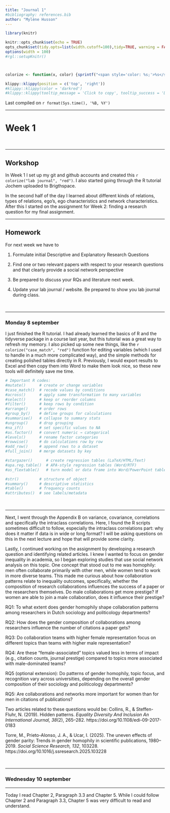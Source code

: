 ```yaml
---
title: "Journal 1"
#bibliography: references.bib
author: "Mylène Husson"
---
```


```r
library(knitr)

knitr::opts_chunk$set(echo = TRUE)
opts_chunk$set(tidy.opts=list(width.cutoff=100),tidy=TRUE, warning = FALSE, message = FALSE,comment = "#>", cache=TRUE, class.source=c("test"), class.output=c("test2"))
options(width = 100)
#rgl::setupKnitr()



colorize <- function(x, color) {sprintf("<span style='color: %s;'>%s</span>", color, x) }

```

```r
klippy::klippy(position = c('top', 'right'))
#klippy::klippy(color = 'darkred')
#klippy::klippy(tooltip_message = 'Click to copy', tooltip_success = 'Done')
```

Last compiled on `r format(Sys.time(), '%B, %Y')`
<br>

------------------------------------------------------------------------

# Week 1
<br>

------------------------------------------------------------------------

## Workshop
In Week 1 I set up my git and github accounts and created this `r colorize("lab journal", "red")`. I also started going through the R tutorial Jochem uploaded to Brigthspace. 

In the second half of the day I learned about different kinds of relations, types of relations, ego's, ego characteristics and network characteristics. After this I started on the assignment for Week 2: finding a research question for my final assignment.
<br>

------------------------------------------------------------------------

## Homework
For next week we have to

1.  Formulate initial Descriptive and Explanatory Research Questions

2.  Find one or two relevant papers with respect to your research questions and that clearly provide a social network perspective

3.  Be prepared to discuss your RQs and literature next week.

4.  Update your lab journal / website. Be prepared to show you lab journal during class.

<br>

------------------------------------------------------------------------

### Monday 8 september
I just finished the R tutorial. I had already learned the basics of R and the tidyverse package in a course last year, but this tutorial was a great way to refresh my memory. I also picked up some new things, like the `r colorize("case_match", "red")` function for editing variables (which I used to handle in a much more complicated way), and the simple methods for creating polished tables directly in R. Previously, I would export results to Excel and then copy them into Word to make them look nice, so these new tools will definitely save me time.

```r
# Important R codes:
#mutate()      # create or change variables
#case_match()  # recode values by conditions
#across()      # apply same transformation to many variables
#select()      # keep or reorder columns
#filter()      # keep rows by condition
#arrange()     # order rows
#group_by()    # define groups for calculations
#summarise()   # collapse to summary stats
#ungroup()     # drop grouping
#na_if()       # set specific values to NA
#as.factor()   # convert numeric → categorical
#levels()      # rename factor categories
#rowwise()     # do calculations row by row
#add_row()     # append rows to a dataset
#full_join()   # merge datasets by key

#stargazer()      # create regression tables (LaTeX/HTML/Text)
#apa.reg.table()  # APA-style regression tables (Word/RTF)
#as_flextable()   # turn model or data frame into Word/PowerPoint table

#str()         # structure of object
#summary()     # descriptive statistics
#table()       # frequency counts
#attributes()  # see labels/metadata
```
<br>

------------------------------------------------------------------------

Next, I went through the Appendix B on variance, covariance, correlations and specifically the intraclass correlations. Here, I found the R scripts sometimes difficult to follow, especially the intraclass correlations part: why does it matter if data is in wide or long format? I will be asking questions on this in the next lecture and hope that will provide some clarity.

Lastly, I continued working on the assignment by developing a research question and identifying related articles. I knew I wanted to focus on gender inequality in academia, so I began exploring studies that use social network analysis on this topic. One concept that stood out to me was homophily: men often collaborate primarily with other men, while women tend to work in more diverse teams. This made me curious about how collaboration patterns relate to inequality outcomes, specifically, whether the composition of research collaborations influences the success of a paper or the researchers themselves. Do male collaborations get more prestige? If women are able to join a male collaboration, does it influence their prestige?

RQ1: To what extent does gender homophily shape collaboration patterns among researchers in Dutch sociology and politicology departments?

RQ2: How does the gender composition of collaborations among researchers influence the number of citations a paper gets?

RQ3: Do collaboration teams with higher female representation focus on different topics than teams with higher male representation?

RQ4: Are these “female-associated” topics valued less in terms of impact (e.g., citation counts, journal prestige) compared to topics more associated with male-dominated teams?

RQ5 (optional extension): Do patterns of gender homophily, topic focus, and recognition vary across universities, depending on the overall gender composition of their sociology and politicology departments?

RQ5: Are collaborations and networks more important for women than for men in citations of publications?

Two articles related to these questions would be:
Collins, R., & Steffen-Fluhr, N. (2019). Hidden patterns. *Equality Diversity And Inclusion An International Journal, 38*(2), 265–282. https://doi.org/10.1108/edi-09-2017-0183

Torre, M., Prieto-Alonso, J. A., & Ucar, I. (2025). The uneven effects of gender parity: Trends in gender homophily in scientific publications, 1980–2019. *Social Science Research, 132*, 103228. https://doi.org/10.1016/j.ssresearch.2025.103228


<br>

------------------------------------------------------------------------

### Wednesday 10 september

------------------------------------------------------------------------

Today I read Chapter 2, Paragraph 3.3 and Chapter 5. While I could follow Chapter 2 and Paragraph 3.3, Chapter 5 was very difficult to read and understand.

